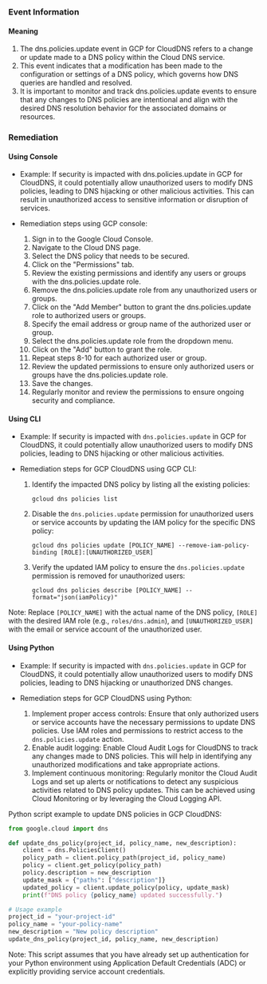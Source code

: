
### Event Information

#### Meaning

1. The dns.policies.update event in GCP for CloudDNS refers to a change or update made to a DNS policy within the Cloud DNS service.
2. This event indicates that a modification has been made to the configuration or settings of a DNS policy, which governs how DNS queries are handled and resolved.
3. It is important to monitor and track dns.policies.update events to ensure that any changes to DNS policies are intentional and align with the desired DNS resolution behavior for the associated domains or resources.

### Remediation

#### Using Console

- Example: If security is impacted with dns.policies.update in GCP for CloudDNS, it could potentially allow unauthorized users to modify DNS policies, leading to DNS hijacking or other malicious activities. This can result in unauthorized access to sensitive information or disruption of services.

- Remediation steps using GCP console:
  1. Sign in to the Google Cloud Console.
  2. Navigate to the Cloud DNS page.
  3. Select the DNS policy that needs to be secured.
  4. Click on the "Permissions" tab.
  5. Review the existing permissions and identify any users or groups with the dns.policies.update role.
  6. Remove the dns.policies.update role from any unauthorized users or groups.
  7. Click on the "Add Member" button to grant the dns.policies.update role to authorized users or groups.
  8. Specify the email address or group name of the authorized user or group.
  9. Select the dns.policies.update role from the dropdown menu.
  10. Click on the "Add" button to grant the role.
  11. Repeat steps 8-10 for each authorized user or group.
  12. Review the updated permissions to ensure only authorized users or groups have the dns.policies.update role.
  13. Save the changes.
  14. Regularly monitor and review the permissions to ensure ongoing security and compliance.

#### Using CLI

- Example: If security is impacted with `dns.policies.update` in GCP for CloudDNS, it could potentially allow unauthorized users to modify DNS policies, leading to DNS hijacking or other malicious activities.

- Remediation steps for GCP CloudDNS using GCP CLI:
  1. Identify the impacted DNS policy by listing all the existing policies:
     ```
     gcloud dns policies list
     ```

  2. Disable the `dns.policies.update` permission for unauthorized users or service accounts by updating the IAM policy for the specific DNS policy:
     ```
     gcloud dns policies update [POLICY_NAME] --remove-iam-policy-binding [ROLE]:[UNAUTHORIZED_USER]
     ```

  3. Verify the updated IAM policy to ensure the `dns.policies.update` permission is removed for unauthorized users:
     ```
     gcloud dns policies describe [POLICY_NAME] --format="json(iamPolicy)"
     ```

Note: Replace `[POLICY_NAME]` with the actual name of the DNS policy, `[ROLE]` with the desired IAM role (e.g., `roles/dns.admin`), and `[UNAUTHORIZED_USER]` with the email or service account of the unauthorized user.

#### Using Python

- Example: If security is impacted with `dns.policies.update` in GCP for CloudDNS, it could potentially allow unauthorized users to modify DNS policies, leading to DNS hijacking or unauthorized DNS changes.

- Remediation steps for GCP CloudDNS using Python:
  1. Implement proper access controls: Ensure that only authorized users or service accounts have the necessary permissions to update DNS policies. Use IAM roles and permissions to restrict access to the `dns.policies.update` action.
  2. Enable audit logging: Enable Cloud Audit Logs for CloudDNS to track any changes made to DNS policies. This will help in identifying any unauthorized modifications and take appropriate actions.
  3. Implement continuous monitoring: Regularly monitor the Cloud Audit Logs and set up alerts or notifications to detect any suspicious activities related to DNS policy updates. This can be achieved using Cloud Monitoring or by leveraging the Cloud Logging API.

Python script example to update DNS policies in GCP CloudDNS:

```python
from google.cloud import dns

def update_dns_policy(project_id, policy_name, new_description):
    client = dns.PoliciesClient()
    policy_path = client.policy_path(project_id, policy_name)
    policy = client.get_policy(policy_path)
    policy.description = new_description
    update_mask = {"paths": ["description"]}
    updated_policy = client.update_policy(policy, update_mask)
    print(f"DNS policy {policy_name} updated successfully.")

# Usage example
project_id = "your-project-id"
policy_name = "your-policy-name"
new_description = "New policy description"
update_dns_policy(project_id, policy_name, new_description)
```

Note: This script assumes that you have already set up authentication for your Python environment using Application Default Credentials (ADC) or explicitly providing service account credentials.

